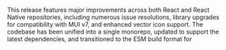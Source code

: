 This release features major improvements across both React and React Native repositories, including numerous issue resolutions, library upgrades for compatibility with MUI v7, and enhanced vector icon support. The codebase has been unified into a single monorepo, updated to support the latest dependencies, and transitioned to the ESM build format for
